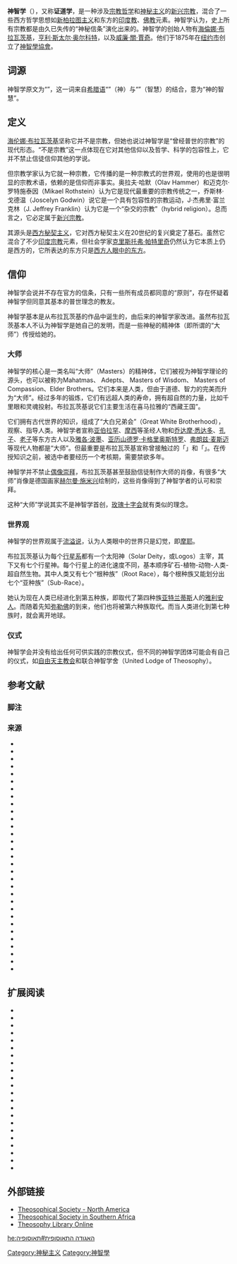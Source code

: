 '''神智学'''（{{lang-en|Theosophy}}），又称'''证道学'''，是一种涉及[[宗教哲学|宗教哲学]]和[[神秘主义|神秘主义]]的[[新兴宗教|新兴宗教]]，混合了一些西方哲学思想如[[新柏拉图主义|新柏拉图主义]]和东方的[[印度教|印度教]]、[[佛教|佛教]]元素。神智学认为，史上所有宗教都是由久已失传的“神秘信条”演化出来的。神智学的创始人物有[[海倫娜·布拉瓦茨基|海倫娜·布拉瓦茨基]]，[[亨利·斯太尔·奥尔科特|亨利·斯太尔·奥尔科特]]，以及[[威廉·關·賈奇|威廉·關·賈奇]]。他们于1875年在[[纽约市|纽约市]]创立了[[神智學協會|神智學協會]]。

== 词源 ==
神智学原文为“{{lang|en|Theosophy}}”，这一词来自[[希腊语|希腊语]]“{{transl|el|theos}}”（神）与“{{transl|el|sophia}}”（智慧）的结合，意为“神的智慧”。

==定义==

[[海伦娜·布拉瓦茨基|海伦娜·布拉瓦茨基]]坚称它并不是宗教{{sfn|Lachman|2012|p=137}}，但她也说过神智学是“曾经普世的宗教”的现代形态{{sfn|Franklin|2018|p=193}}。“不是宗教”这一点体现在它对其他信仰以及哲学{{sfn|Santucci|2012|p=234}}、科学的包容性上，它并不禁止信徒信仰其他的学说{{sfnm|1a1=Campbell|1y=1980|1p=196|2a1=Dixon|2y=2001|2p=4}}。

但宗教学家认为它就一种宗教{{sfnm|1a1=Campbell|1y=1980|1pp=38, 72|2a1=Godwin|2y=1994b|2p=xix|3a1=Hammer|3a2=Rothstein|3y=2013|3p=2|4a1=Franklin|4y=2018|4p=192}}，它传播的是一种宗教式的世界观，使用的也是很明显的宗教术语，依赖的是信仰而非事实{{sfn|Campbell|1980|pp=72, 196}}。奥拉夫·哈默（Olav Hammer）和迈克尔·罗特施泰因（Mikael Rothstein）认为它是现代最重要的宗教传统之一{{sfn|Hammer|Rothstein|2013|p=2}}，乔斯林·戈德温（Joscelyn Godwin）说它是一个具有包容性的宗教运动{{sfn|Godwin|1994b|p=xix}}，J·杰弗里·富兰克林（J. Jeffrey Franklin）认为它是一个“杂交的宗教”（hybrid religion）{{sfn|Franklin|2018|pp=xiv, 192}}。总而言之，它必定属于[[新兴宗教|新兴宗教]]{{sfn|Lowry|2019|p=70}}。

其源头是[[西方秘契主义|西方秘契主义]]{{sfn|Hanegraaff|2013|pp=130–31}}，它对西方秘契主义在20世纪的复兴奠定了基石{{sfn|Hanegraaff|2013|p=131}}。虽然它混合了不少[[印度宗教|印度宗教]]元素，但社会学家[[克里斯托弗·帕特里奇|克里斯托弗·帕特里奇]]仍然认为它本质上仍是西方的，它所表达的东方只是[[东方主义|西方人眼中的东方]]{{sfn|Partridge|2004|pp=90–91}}。

==信仰==

神智学会说并不存在官方的信条{{sfnm|1a1=Campbell|1y=1980|1p=191|2a1=Dixon|2y=2001|2p=4}}，只有一些所有成员都同意的“原则”{{sfn|Dixon|2001|pp=3–4}}，存在怀疑着神智学但同意其基本的普世理念的教友{{sfn|Dixon|2001|p=4}}。

神智学基本是从布拉瓦茨基的作品中诞生的{{sfn|Santucci|2006|p=1114}}，由后来的神智学家改进{{sfn|Campbell|1980|p=191}}。虽然布拉瓦茨基本人不认为神智学是她自己的发明，而是一些神秘的精神体（即所谓的“大师”）传授给她的{{sfn|Johnson|1994|p=1}}。

===大师===

{{multiple image
| align = right
| image1 = Koothoomi.jpg
| width1 = 142
| alt1 = 
| caption1 = 
| image2 = Moryaportrait.jpg
| width2 = 140
| alt2 = 
| caption2 = 
| footer = 「{{link-en|庫特忽米|Koot Hoomi}}」（左）和「{{link-en|莫里亞 (神智學)|Morya (Theosophy)|莫里亞}}」（右）是布拉瓦茨基宣称曾接触过的两名大师，[[赫尔曼·施米兴|赫尔曼·施米兴]]绘}}
神智学的核心是一类名叫“大师”（Masters）的精神体{{sfn|Campbell|1980|p=61}}，它们被视为神智学理论的源头{{sfn|Campbell|1980|p=53}}，也可以被称为Mahatmas、 Adepts、 Masters of Wisdom、 Masters of Compassion、Elder Brothers{{sfn|Campbell|1980|p=53}}。它们本来是人类，但由于道德、智力的完美而升为“大师”{{sfn|Campbell|1980|p=53}}。经过多年的锻炼，它们有远超人类的寿命{{sfn|Campbell|1980|p=53}}，拥有超自然的力量，比如千里眼和灵魂投射{{sfn|Campbell|1980|p=54}}。布拉瓦茨基说它们主要生活在喜马拉雅的“西藏王国”{{sfn|Campbell|1980|p=53}}。

它们拥有古代世界的知识{{sfn|Campbell|1980|p=54}}，组成了“大白兄弟会”（Great White Brotherhood），观察、指导人类{{sfn|Campbell|1980|p=54}}。神智学者宣称[[亚伯拉罕|亚伯拉罕]]、[[摩西|摩西]]等圣经人物和[[乔达摩·悉达多|乔达摩·悉达多]]、[[孔子|孔子]]、[[老子|老子]]等东方古人以及[[雅各·波墨|雅各·波墨]]、[[亚历山德罗·卡格里奥斯特罗|亚历山德罗·卡格里奥斯特罗]]、[[弗朗兹·麦斯迈|弗朗兹·麦斯迈]]等现代人物都是“大师”{{sfn|Campbell|1980|p=54}}。但最重要是布拉瓦茨基宣称曾接触过的「{{link-en|庫特忽米|Koot Hoomi}}」和「{{link-en|莫里亞 (神智學)|Morya (Theosophy)|莫里亞}}」{{sfn|Campbell|1980|pp=55–56}}。在传授知识之前，被选中者要经历一个考核期{{sfn|Campbell|1980|p=55}}，需要禁欲多年{{sfn|Campbell|1980|p=55}}。

神智学并不禁止[[偶像崇拜|偶像崇拜]]，布拉瓦茨基甚至鼓励信徒制作大师的肖像{{sfn|Introvigne|2018|p=206}}，有很多“大师”肖像是德国画家[[赫尔曼·施米兴|赫尔曼·施米兴]]绘制的{{sfn|Introvigne|2018|p=212}}，这些肖像得到了神智学者的认可{{sfn|Introvigne|2018|p=214}}和崇拜{{sfn|Introvigne|2018|p=220}}。

这种“大师”学说其实不是神智学首创，[[玫瑰十字会|玫瑰十字会]]就有类似的理念{{sfn|Campbell|1980|p=56}}。

===世界观===

神智学的世界观属于[[流溢说|流溢说]]{{sfn|Campbell|1980|p=62}}，认为人类眼中的世界只是幻觉，即[[摩耶_(印度哲学)|摩耶]]{{sfn|Campbell|1980|p=47}}。

布拉瓦茨基认为每个[[行星系|行星系]]都有一个太阳神（Solar Deity，或Logos）主宰{{sfn|Campbell|1980|p=63}}，其下又有七个行星神{{sfn|Campbell|1980|p=63}}。每个行星上的进化速度不同，基本顺序矿石-植物-动物-人类-超自然生物{{sfn|Campbell|1980|p=43}}。其中人类又有七个“根种族”（Root Race），每个根种族又能划分出七个“亚种族”（Sub-Race）{{sfnm|1a1=Campbell|1y=1980|1p=44|2a1=Lachman|2y=2012|2p=256}}。

她认为现在人类已经进化到第五种族，即取代了第四种族[[亚特兰蒂斯|亚特兰蒂斯]]人的[[雅利安人|雅利安人]]{{sfn|Lachman|2012|p=256}}。而随着先知[[弥勒佛|弥勒佛]]的到来，他们也将被第六种族取代{{sfn|Goodrick-Clarke|2008|p=223}}。而当人类进化到第七种族时，就会离开地球{{sfn|Campbell|1980|p=45}}。

===仪式===

神智学会并没有给出任何可供实践的宗教仪式{{sfn|Campbell|1980|p=196}}，但不同的神智学团体可能会有自己的仪式，如[[自由天主教会|自由天主教会]]{{sfn|Campbell|1980|p=196}}和联合神智学舍（United Lodge of Theosophy）{{sfn|Campbell|1980|pp=196–197}}。

==参考文献==

===脚注===

{{Reflist|20em}}

===来源===

* {{cite book |last=Campbell |first=Bruce F. |year=1980 |title=Ancient Wisdom Revived: A History of the Theosophical Movement |url=https://archive.org/details/ancientwisdomrev0000camp |location=Berkeley |publisher=University of California Press |isbn= 978-0520039681 }}
* {{cite book |last=Carlson |first=Maria |title=No Religion Higher than Truth: A History of the Theosophical Movement in Russia, 1875–1922 |url=https://archive.org/details/noreligionhigher00carl  |location=Princeton, NJ |publisher=Princeton University Press |year=1993 |isbn=978-0691636337 }}
* {{cite journal |last=Chajes |first=Julie |year=2017 |title=Reincarnation in H.P. Blavatsky's ''The Secret Doctrine'' |journal=Correspondences: An Online Journal for the Academic Study of Western Esotericism |volume=5 |pages=65–93 }}
* {{cite book |last=Dixon |first=Joy |year=2001 |title=Divine Feminine: Theosophy and Feminism in England |location=Baltimore and London |publisher=Johns Hopkins University Press |series=The Johns Hopkins University Studies in Historical and Political Science |isbn=0-8018-6499-2 }}
* {{cite book |last=Faivre |first=Antoine |author-link=Antoine Faivre |year=1994 |title=Access to Western Esotericism |location=Albany, NY |publisher=State University of New York Press |series=SUNY Series in Western Esoteric Traditions }}
* {{cite book |last=Franklin |first=J. Jeffrey |title=Spirit Matters: Occult Beliefs, Alternative Religions, and the Crisis of Faith in Victorian Britain |location=Ithaca and London |publisher=Cornell University Press |year=2018 |isbn=9781501715440 }}
* {{cite book| last=Gardell |first=Matthias |title=Gods of the Blood: The Pagan Revival and White Separatism |year=2003 |publisher=Duke University Press |location=Durham and London |isbn=978-0-8223-3071-4 }}
* {{cite book |last=Godwin |first=Joscelyn |year=1994 |title=The Theosophical Enlightenment |location=Albany |publisher=State University of New York Press |isbn=978-0791421512 }}
* {{Cite encyclopedia |last=Godwin |first=Joscelyn |year=1994b |contribution=Foreword |title=The Masters Revealed: Madame Blavatsky and the Myth of the Great White Lodge |editor=K. Paul Johnson |pages=[https://archive.org/details/mastersrevealedm0000john/page/ xv–xix] |location=Albany |publisher=State University of New York Press |isbn=978-0791420645 |url=https://archive.org/details/mastersrevealedm0000john/page/ }}
* {{cite book |last=Goodrick-Clarke |first=Nicholas |author-link=Nicholas Goodrick-Clarke |title=Helena Blavatsky |location=Berkeley |publisher=North Atlantic Books |year=2004 |isbn=978-1-55643-457-0  |url=https://archive.org/details/helenablavatsky0000blav }}
* {{cite book |last=Goodrick-Clarke |first=Nicholas |year=2008 |title=The Western Esoteric Traditions: A Historical Introduction |publisher=Oxford University Press |location=Oxford |isbn=978-0195320992 }}
* {{cite book |last=Hammer |first=Olav |year=2001 |title=Claiming Knowledge: Strategies of Epistemology from Theosophy to the New Age |location=Leiden and Boston |publisher=Brill |isbn=978-90-04-13638-0 }}
* {{Cite encyclopedia |last1=Hammer |first1=Olav |author1-link=Olav Hammer |last2=Rothstein |first2=Mikael |author2-link=Mikael Rothstein |year=2013 |chapter=Introduction |title=Handbook of the Theosophical Current |location=Leiden |publisher=Brill |pages=1–12 |series=Brill Handbooks on Contemporary Religion |editor1=Olav Hammer |editor2=Mikael Rothstein |isbn=978-90-04-23596-0 }}
* {{cite book |last=Hanegraaff |first=Wouter |author-link=Wouter Hanegraaff |year=2013 |title=Western Esotericism: A Guide for the Perplexed |publisher=Bloomsbury Press |location=London |isbn=978-1441136466 }}
* {{Cite encyclopedia |last=Introvigne |first=Massimo |author-link=Massimo Introvigne |contribution=Painting the Masters in Britain: From Schmiechen to Scott |pages=206–226 |title=The Occult Imagination in Britain: 1875–1947 |editor1=Christine Ferguson |editor2=Andrew Radford |isbn=978-1-4724-8698-1 |year=2018 |location=Abingdon and New York |publisher=Routledge }}
* {{cite book |last=Johnson |first=K. Paul |year=1994 |title=The Masters Revealed: Madame Blavatsky and the Myth of the Great White Lodge |location=Albany |publisher=State University of New York Press |isbn=978-0791420645  |url=https://archive.org/details/mastersrevealedm0000john }}
* {{cite book |author-last=Johnston |author-first=Jay |year=2012 |chapter=Theosophical Bodies: Colour, Shape, and Emotion from Modern Aesthetics to Healing Therapies |editor1-last=Cusack |editor1-first=Carol |editor2-last=Norman |editor2-first=Alex |title=Handbook of New Religions and Cultural Production |location=[[Leiden|Leiden]] |publisher=[[Brill_Publishers|Brill Publishers]] |series=Brill Handbooks on Contemporary Religion |volume=4 |doi=10.1163/9789004226487_008 |pages=153–170 |isbn=978-90-04-22187-1 |issn=1874-6691}}
* {{cite book |last=Lachman |first=Gary |author-link=Gary Lachman |title=Madame Blavatsky: The Mother of Modern Spirituality |year=2012 |publisher=Jeremy P. Tarcher/Penguin |location=New York |isbn=978-1-58542-863-2 }}
* {{cite book |last=Laramie |first=Moon |year=2020 |title=Blavatsky Unveiled: The Writings of H.P. Blavatsky in modern English. Volume I. |location=London |publisher=Martin Firrell Company Ltd |isbn= 978-0993178696 }}
* {{Cite encyclopedia |last=Lowry |first=Elizabeth |year=2019 |contribution=These Lovers are Out of this World: Sex, Consent, and the Rhetoric of Conversion in Abductee Narratives |title=The Paranormal and Popular Culture: A Postmodern Religious Landscape |pages=68–77 |editor1=Darryl Caterine |editor2=John W. Morehead |publisher=Routledge |location=London and New York |isbn=978-1-138-73857-7 }}
* {{cite book |last=Meade |first=Marion |author-link=Marion Meade |title=Madame Blavatsky: The Woman Behind the Myth |year=1980 |isbn=978-0-399-12376-4 |location=New York |publisher=Putnam }}
* {{cite book |last=Partridge |first=Christopher |author-link=Christopher Partridge |year=2004 |title=The Re-Enchantment of the West Volume. 1: Alternative Spiritualities, Sacralization, Popular Culture, and Occulture |publisher=T&T Clark International |location=London |isbn=978-0567084088 }}
* {{Cite encyclopedia |last=Partridge |first=Christopher |year=2013 |chapter=Lost Horizon: H. P. Blavatsky and Theosophical Orientalism |title=Handbook of the Theosophical Current |location=Leiden |publisher=Brill |pages=309–333 |series=Brill Handbooks on Contemporary Religion |editor1=Olav Hammer |editor2=Mikael Rothstein |isbn=978-90-04-23596-0 }}
* {{Cite encyclopedia |last=Poller |first=Jake |contribution="Under a Glamour": Annie Besant, Charles Leadbeater and Neo-Theosophy |pages=77–93 |title=The Occult Imagination in Britain: 1875–1947 |editor1=Christine Ferguson |editor2=Andrew Radford |isbn=978-1-4724-8698-1 |year=2018 |location=Abingdon and New York |publisher=Routledge }}
* {{cite book |last=Robertson |first=David G. |title=UFOs, Conspiracy Theories and the New Age: Millennial Conspiracism |publisher=Bloomsbury Academic |location=London and New York |year=2016 |isbn=978-1-350-04498-2 }}
* {{Cite encyclopedia |last=Santucci |first=James A. |contribution=Theosophical Society |year=2006 |title=Dictionary of Gnosis and Western Esotericism |editor1=Wouter Hanegraaff |pages=1114–1123 |location=Leiden |publisher=Brill |isbn=978-90-04-15231-1 }}
* {{Cite encyclopedia |last=Santucci |first=James A. |contribution=Theosophy |title=The Cambridge Companion to New Religious Movements |editor1=Olav Hammer |editor2=Mikael Rothstein |year=2012 |pages=231–246 |publisher=Cambridge University Press |location=Cambridge |isbn=978-0521145657 }}
* {{Cite encyclopedia |last=Shaw |first=Michael |contribution=Theosophy in Scotland: Oriental Occultism and National Identity |pages=23–40 |title=The Occult Imagination in Britain: 1875–1947 |editor1=Christine Ferguson |editor2=Andrew Radford |isbn=978-1-4724-8698-1 |year=2018 |location=Abingdon and New York |publisher=Routledge }}
* {{cite journal |last=Taves |first=Brian |title=Philosophy Into Popular Fiction: Talbot Mundy and The Theosophical Society |journal=Southern California Quarterly |volume=67 |number=2 |year=1985 |pages=153–186 |doi=10.2307/41171147 |jstor=41171147 }}
* {{cite book |author1-last=Trompf |author1-first=Garry W. |author2-last=Bernauer |author2-first=Lauren |year=2012 |chapter=Producing Lost Civilisations: Theosophical Concepts in Literature, Visual Media, and Popular Culture |editor1-last=Cusack |editor1-first=Carol |editor2-last=Norman |editor2-first=Alex |title=Handbook of New Religions and Cultural Production |location=[[Leiden|Leiden]] |publisher=[[Brill_Publishers|Brill Publishers]] |series=Brill Handbooks on Contemporary Religion |volume=4 |doi=10.1163/9789004226487_006 |pages=99–131 |isbn=978-90-04-22187-1 |issn=1874-6691}}
* {{cite book |last=Washington |first=Peter |year=1993 |title=Madame Blavatsky's Baboon: Theosophy and the Emergence of the Western Guru |publisher=Secker & Warburg |location=London |isbn=978-0-436-56418-5}}

==扩展阅读==

* {{cite journal |last=Bednarowski |first=Mary Farrell |title=Outside the Mainstream: Women's Religion and Women Religious Leaders in Nineteenth-Century America |journal=Journal of the American Academy of Religion |volume=48 |number=2 |year=1980 |pages=207–231 |doi=10.1093/jaarel/XLVIII.2.207 |jstor=1462703 }}
* {{cite journal |first=Michael |last=Bergunder |title=Experiments with Theosophical Truth: Gandhi, Esotericism, and Global Religious History |journal=Journal of the American Academy of Religion |volume=82 |year=2014 |issue=2 |pages=398–426 |doi=10.1093/jaarel/lft095 }}
* {{cite journal |last=Bevir |first=Mark |title=The West Turns Eastward: Madame Blavatsky and the Transformation of the Occult Tradition |journal=Journal of the American Academy of Religion |volume=62 |number=3 |year=1994 |pages=747–767 |doi=10.1093/jaarel/LXII.3.747 |jstor=1465212 }}
* {{cite journal |last=Bevir |first=Mark |title=Theosophy and the Origins of the Indian National Congress |journal=International Journal of Hindu Studies |volume=7 |number=1 |year=2003 |pages=99–115 |doi=10.1007/s11407-003-0005-4 |jstor=20106850 |s2cid=54542458 |url=http://www.escholarship.org/uc/item/73b4862g |access-date=2021-12-07 |archive-date=2021-12-22 |archive-url=https://web.archive.org/web/20211222050455/https://escholarship.org/uc/item/73b4862g |dead-url=no }}
* {{cite journal |last=Bryson |first=Mary E. |title=Metaphors for Freedom: Theosophy and the Irish Literary Revival |volume=3 |number=1 |year=1977 |journal=The Canadian Journal of Irish Studies |pages=32–40 |doi=10.2307/25512386 |jstor=25512386 }}
* {{cite journal |last=Charjes |first=Julie |title=Metempsychosis and Reincarnation in ''Isis Unveiled'' |journal=Theosophical History |volume=16 |year=2012 |pages=128–150 }}
* {{cite journal |last=Charjes |first=Julie |title=Blavatsky and Monotheism: Towards the Historicisation of a Critical Category |journal=Journal of Religion in Europe |volume=9 |issue=2–3 |pages=247–275 |year=2016 |doi=10.1163/18748929-00902008 }}
* {{cite journal |last=Dixon |first=Joy |title=Sexology and the Occult: Sexuality and Subjectivity in Theosophy's New Age |url=https://archive.org/details/sim_journal-of-the-history-of-sexuality_1997-01_7_3/page/409 |journal=Journal of the History of Sexuality |volume=7 |number=3 |year=1997 |pages=409–433 |jstor=4629636 }}
* {{Cite encyclopedia|last=Hammer |first=Olav |contribution=Schism and Consolidation: The Case of the Theosophical Movement |title=Sacred Schisms: How Religions Divide |editor= James R. Lewis |location=Cambridge |publisher=Cambridge University Press |year=2009 |pages=196–217 }}
* {{cite book |title=New Age Religion and Western Culture: Esotericism in the Mirror of Secular Thought |url=https://archive.org/details/newagereligionwe0000hane_h3e9 |last=Hanegraaff |first=Wouter |author-link=Wouter Hanegraaff |year=1996 |publisher=Brill |location=Leiden |isbn=978-9004106956 }}
* {{cite journal |last=Hanegraaff |first=Wouter J. |year=2017 |title=The Theosophical Imagination |journal=Correspondences: An Online Journal for the Academic Study of Western Esotericism |volume=5 |pages=3–39 }}
* {{cite journal |last=Kirkley |first=Evelyn A. |title="Equality of the Sexes, But…": Women in Point Loma Theosophy, 1899–1942 |journal=Nova Religio: The Journal of Alternative and Emergent Religions |volume=1 |number=2 |year=1998 |pages=272–288 |doi=10.1525/nr.1998.1.2.272 |jstor=10.1525/nr.1998.1.2.272 }}
* {{cite journal |last=Kraft |first=Siv Ellen |title="To Mix or Not to Mix": Syncretism/Anti-Syncretism in the History of Theosophy |journal=Numen |volume=49 |issue=2 |year=2002 |pages=142–177 |doi=10.1163/156852702760186754 |jstor=3270480 }}
* {{cite book|last=Lavoie|first=Jeffrey D.|title=The Theosophical Society: The History of a Spiritualist Movement|year=2012|isbn=9781612335537|url=https://books.google.com/books?id=X1VvIS8AJ0oC|access-date=2021-12-07|archive-date=2021-12-07|archive-url=https://web.archive.org/web/20211207035452/https://books.google.com/books?id=X1VvIS8AJ0oC|dead-url=no}}
* {{Cite encyclopedia|last=Neufeldt |first=Ronald |contribution=In Search of Utopia: Karma and Rebirth in the Theosophical Movement |title=Karma and Rebirth: Post Classical Developments |editor=Ronald W. Neufeldt |location=Albany |publisher=State University of New York Press |year=1986 }}
* {{cite journal |last=Prothero |first=Stephen |title=From Spiritualism to Theosophy: "Uplifting" a Democratic Tradition |journal=Religion and American Culture: A Journal of Interpretation |volume=3 |number=2 |year=1993 |pages=197–216 |jstor=1123988 }}
* {{cite journal |last=Prothero |first=Stephen |title=Henry Steel Olcott and "Protestant Buddhism" |journal=Journal of the American Academy of Religion |volume=63 |number=2 |year=1995 |pages=281–302 |doi=10.1093/jaarel/LXIII.2.281 |jstor=1465402 }}
* {{cite book |last=Prothero |first=Stephen |title=The White Buddhist: The Asian Odyssey of Henry Steel Olcott |url=https://archive.org/details/whitebuddhistasi0000prot |location=Bloomington |publisher=Indiana University Press |year=1996 }}
* {{cite journal |last=Santucci |first=James A. |title=The Notion of Race in Theosophy |journal=Nova Religio: The Journal of Alternative and Emergent Religions |volume=11 |number=3 |year=2008 |pages=37–63 |doi=10.1525/nr.2008.11.3.37 |jstor=10.1525/nr.2008.11.3.37 }}
* {{cite journal |last=Scott |first=J. Barton |title=Miracle Publics: Theosophy, Christianity, and the Coulomb Affair |url=https://archive.org/details/sim_history-of-religions_2009-11_49_2/page/172 |journal=History of Religions |volume=49 |number=2 |year=2009 |pages=172–196 |doi=10.1086/649525 |jstor=10.1086/649525 |s2cid=161606445 }}
* {{cite journal |last1=Van Wormer |first1=Stephen R. |last2=Gross |first2=G. Timothy |title=Archaeological Identification of an Idiosyncratic Lifestyle: Excavation and Analysis of the Theosophical Society Dump, San Diego, California |journal=Historical Archaeology |volume=40 |issue=1 |year=2006 |pages=100–118 |doi=10.1007/BF03376717 |jstor=25617318 |s2cid=141573487 }}
* {{cite journal |last=Vinitsky |first=Ilya |title=Where Bobok Is Buried: The Theosophical Roots of Dostoevskii's "Fantastic Realism" |url=https://archive.org/details/sim_slavic-review_fall-2006_65_3/page/523 |year=2006 |journal=Slavic Review |volume=65 |issue=3 |pages=523–543 |doi=10.2307/4148662 |jstor=4148662 |s2cid=163253453 }}

== 外部链接 ==
* [http://www.theosophical.org/ Theosophical Society - North America] {{Wayback|url=http://www.theosophical.org/ |date=20061218093524 }}
* [http://www.theosophy.org.za Theosophical Society in Southern Africa] {{Wayback|url=http://www.theosophy.org.za/ |date=20181118062942 }}
* [http://www.theosophy.org/ Theosophy Library Online] {{Wayback|url=http://www.theosophy.org/ |date=20080915133120 }}

{{Authority control}}
[[Category:神秘主义|Category:神秘主义]]
[[Category:神智學|Category:神智學]]
[[he:האגודה_התאוסופית#תאוסופיה|he:האגודה התאוסופית#תאוסופיה]]
